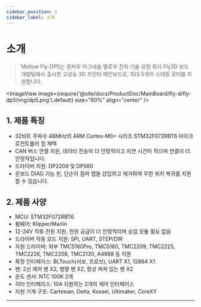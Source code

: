 ```yaml
---
sidebar_position: 1
sidebar_label: 소개
---
```




# 소개

> Mellow Fly-DP5는 광저우 마그네슘 멜로우 전자 기술 유한 회사 Fly3D 보드 개발팀에서 출시한 고성능 3D 프린터 메인보드로, 최대 5개의 스테핑 모터를 지원합니다.


<ImageView image={require('@site/docs/ProductDoc/MainBoard/fly-d/fly-dp5/img/dp5.png').default} size="60%" align="center" />

## **1. 제품 특징**

* 32비트 주파수 48MHz의 ARM Cortex-M0+ 시리즈 STM32F072RBT6 마이크로컨트롤러 칩 채택
* CAN 버스 연결 지원, 데이터 전송이 더 안정적이고 지연 시간이 적으며 연결이 더 안정적입니다.
* 드라이버 지원: DP2209 및 DP560
* 온보드 DIAG 기능 핀, 단순히 점퍼 캡을 삽입하고 제거하여 무한 위치 복귀를 지원할 수 있습니다.

## 2. 제품 사양

* MCU: STM32F072RBT6
* 펌웨어: Klipper/Marlin
* 12-24V 직류 전원 지원, 전원 공급이 더 안정적이며 승압 모듈 필요 없음
* 드라이버 작동 모드 지원: SPI, UART, STEP/DIR
* 지원 드라이버: 외부 TMC5160Pro, TMC5160, TMC2209, TMC2225, TMC2226, TMC2208, TMC2130, A4988 등 지원
* 확장 인터페이스: BLTouch(서보, 프로브), UART X1, 12864 X1
* 팬: 2선 제어 팬 X2, 병렬 팬 X2, 항상 켜져 있는 팬 X2
* 온도 센서: NTC 100K 2개
* 히터 인터페이스: 10A 지원하는 2개의 제어 인터페이스
* 지원 기계 구조: Cartesian, Delta, Kossel, Ultimaker, CoreXY


----